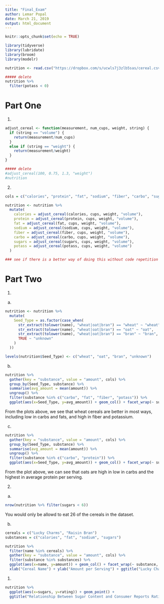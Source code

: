 ```yaml
---
title: "Final_Exam"
author: Lemar Popal
date: March 21, 2019
output: html_document
---
```


```r
knitr::opts_chunk$set(echo = TRUE)
```

```r
library(tidyverse)
library(lubridate)
library(broom)
library(modelr)
```

```r
nutrition <- read.csv("https://dropbox.com/s/ucwls7j3zlb5sas/cereal.csv?dl=1")
```

```r
##### delete 
nutrition %>% 
  filter(potass < 0)
```

# Part One
1. 
```r
adjust_cereal <- function(measurement, num_cups, weight, string) {
  if (string == "volume") {
    return(measurement/num_cups)
  }
  else if (string == "weight") {
    return(measurement/weight)
  }
}
```

```r
##### delete
#adjust_cereal(100, 0.75, 1.3, "weight")
#nutrition
```

2. 
```r
cols = c("calories", "protein", "fat", "sodium", "fiber", "carbo", "sugars", "potass")

nutrition <- nutrition %>%
  mutate(
    calories = adjust_cereal(calories, cups, weight, "volume"), 
    protein = adjust_cereal(protein, cups, weight, "volume"),
    fat = adjust_cereal(fat, cups, weight, "volume"),
    sodium = adjust_cereal(sodium, cups, weight, "volume"),
    fiber = adjust_cereal(fiber, cups, weight, "volume"),
    carbo = adjust_cereal(carbo, cups, weight, "volume"),
    sugars = adjust_cereal(sugars, cups, weight, "volume"),
    potass = adjust_cereal(potass, cups, weight, "volume")
  )

### see if there is a better way of doing this without code repetition
```

# Part Two
1. 
a. 
```r
nutrition <- nutrition %>% 
  mutate(
    Seed_Type = as.factor(case_when(
      str_extract(tolower(name), "wheat|oat|bran") == "wheat" ~ "wheat",
      str_extract(tolower(name), "wheat|oat|bran") == "oat" ~ "oat",
      str_extract(tolower(name), "wheat|oat|bran") == "bran" ~ "bran",
      TRUE ~ "unknown"
    )
  ))

levels(nutrition$Seed_Type) <- c("wheat", "oat", "bran", "unknown")
```


b. 
```r
nutrition %>% 
  gather(key = "substance", value = "amount", cols) %>% 
  group_by(Seed_Type, substance) %>% 
  summarise(avg_amount = mean(amount)) %>% 
  ungroup() %>% 
  filter(substance %in% c("carbo", "fat", "fiber", "potass")) %>% 
  ggplot(aes(x=Seed_Type, y=avg_amount)) + geom_col() + facet_wrap(~ substance, scales="free")
```
From the plots above, we see that wheat cereals are better in most ways, including low in carbs and fats, and high in fiber and potassium. 

c. 
```r
nutrition %>% 
  gather(key = "substance", value = "amount", cols) %>% 
  group_by(Seed_Type, substance) %>% 
  summarise(avg_amount = mean(amount)) %>% 
  ungroup() %>% 
  filter(substance %in% c("carbo", "protein")) %>% 
  ggplot(aes(x=Seed_Type, y=avg_amount)) + geom_col() + facet_wrap(~ substance, scales="free")
```
From the plot above, we can see that oats are high in low in carbs and the highest in average protein per serving. 


2. 
a. 
```r
nrow(nutrition %>% filter(sugars < 6))
```
You would only be allowd to eat 26 of the cereals in the dataset. 


b. 
```r
cereals = c("Lucky Charms", "Raisin Bran")
substances = c("calories", "fat", "sodium", "sugars")

nutrition %>% 
  filter(name %in% cereals) %>% 
  gather(key = "substance", value = "amount", cols) %>% 
  filter(substance %in% substances) %>% 
  ggplot(aes(x=name, y=amount)) + geom_col() + facet_wrap(~ substance, scales="free") + 
  xlab("Cereal Name") + ylab("Amount per Serving") + ggtitle("Lucky Charms vs Raisin Bran")
```

1. 
```r
nutrition %>% 
  ggplot(aes(x=sugars, y=rating)) + geom_point() +
  ggtitle("Relationship Between Sugar Content and Consumer Reports Rating")
```


```r

```














